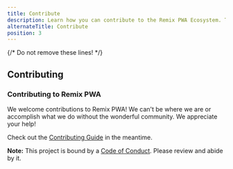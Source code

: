 ```yaml
---
title: Contribute
description: Learn how you can contribute to the Remix PWA Ecosystem. Thanks in advance for your help!
alternateTitle: Contribute
position: 3
---
```



{/* Do not remove these lines! */}

## Contributing

### Contributing to Remix PWA

We welcome contributions to Remix PWA! We can't be where we are or accomplish what we do without the wonderful community. We appreciate your help!

Check out the [Contributing Guide]() in the meantime.

**Note:** This project is bound by a [Code of Conduct](https://github.com/remix-pwa/monorepo/blob/dev/CODE_OF_CONDUCT.md). Please review and abide by it.

